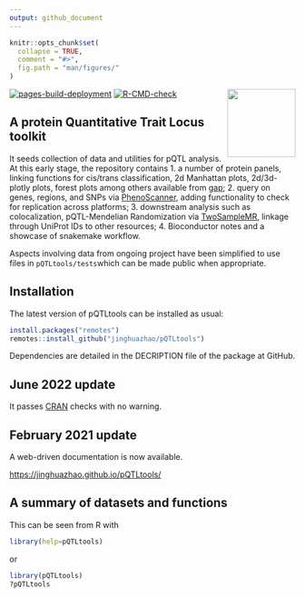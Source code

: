 ```yaml
---
output: github_document
---
```


```r
knitr::opts_chunk$set(
  collapse = TRUE,
  comment = "#>",
  fig.path = "man/figures/"
)
```

<img src="man/figures/logo.svg" align="right" alt="" width="120" />

<!-- badges: start -->
[![pages-build-deployment](https://github.com/jinghuazhao/pQTLtools/actions/workflows/pages/pages-build-deployment/badge.svg)](https://github.com/jinghuazhao/pQTLtools/actions/workflows/pages/pages-build-deployment)
[![R-CMD-check](https://github.com/jinghuazhao/pQTLtools/actions/workflows/R-CMD-check.yaml/badge.svg)](https://github.com/jinghuazhao/pQTLtools/actions/workflows/R-CMD-check.yaml)
<!-- badges: end -->

## A protein Quantitative Trait Locus toolkit

It seeds collection of data and utilities for pQTL analysis. At this
early stage, the repository contains 1. a number of protein panels,
linking functions for cis/trans classification, 2d Manhattan plots,
2d/3d-plotly plots, forest plots among others available from
[gap](https://github.com/jinghuazhao/R/tree/master/gap);
2. query on genes, regions, and SNPs via [PhenoScanner](http://www.phenoscanner.medschl.cam.ac.uk/), adding
functionality to check for replication across platforms; 3. downstream
analysis such as colocalization, pQTL-Mendelian Randomization via
[TwoSampleMR](https://github.com/MRCIEU/TwoSampleMR), linkage through UniProt IDs to other resources;
4. Bioconductor notes and a showcase of snakemake workflow.

Aspects involving data from ongoing project have been simplified to use
files in `pQTLtools/tests`which can be made public when appropriate.

## Installation

The latest version of pQTLtools can be installed as usual:

```r
install.packages("remotes")
remotes::install_github("jinghuazhao/pQTLtools")
```

Dependencies are detailed in the DECRIPTION file of the package at GitHub.

## June 2022 update

It passes [CRAN](https://cran.r-project.org/) checks with no warning.

## February 2021 update 

A web-driven documentation is now available.

[https://jinghuazhao.github.io/pQTLtools/](https://jinghuazhao.github.io/pQTLtools/)

## A summary of datasets and functions

This can be seen from R with

```r
library(help=pQTLtools)
```

or

```r
library(pQTLtools)
?pQTLtools
```
